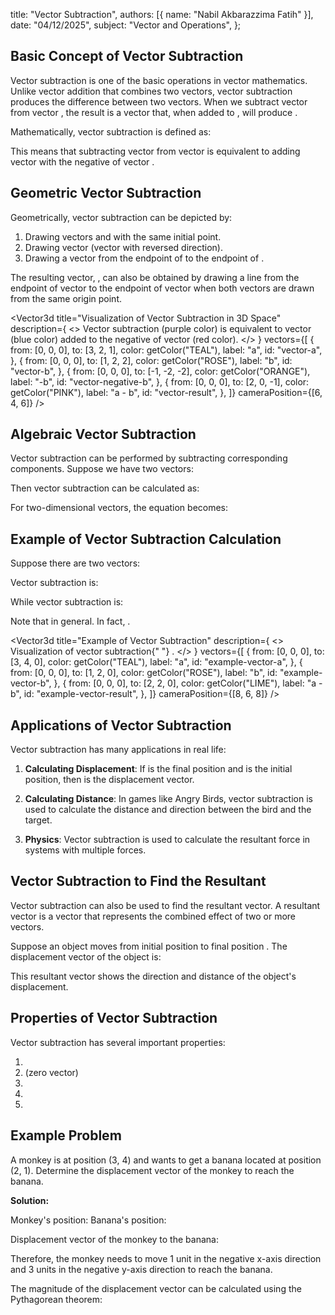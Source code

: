 
  title: "Vector Subtraction",
  authors: [{ name: "Nabil Akbarazzima Fatih" }],
  date: "04/12/2025",
  subject: "Vector and Operations",
};

## Basic Concept of Vector Subtraction

Vector subtraction is one of the basic operations in vector mathematics. Unlike vector addition that combines two vectors, vector subtraction produces the difference between two vectors. When we subtract vector <InlineMath math="\vec{b}" /> from vector <InlineMath math="\vec{a}" />, the result is a vector that, when added to <InlineMath math="\vec{b}" />, will produce <InlineMath math="\vec{a}" />.

Mathematically, vector subtraction is defined as:

<BlockMath math="\vec{a} - \vec{b} = \vec{a} + (-\vec{b})" />

This means that subtracting vector <InlineMath math="\vec{b}" /> from vector <InlineMath math="\vec{a}" /> is equivalent to adding vector <InlineMath math="\vec{a}" /> with the negative of vector <InlineMath math="\vec{b}" />.

## Geometric Vector Subtraction

Geometrically, vector subtraction <InlineMath math="\vec{a} - \vec{b}" /> can be depicted by:

1. Drawing vectors <InlineMath math="\vec{a}" /> and <InlineMath math="\vec{b}" /> with the same initial point.
2. Drawing vector <InlineMath math="-\vec{b}" /> (vector <InlineMath math="\vec{b}" /> with reversed direction).
3. Drawing a vector from the endpoint of <InlineMath math="\vec{b}" /> to the endpoint of <InlineMath math="\vec{a}" />.

The resulting vector, <InlineMath math="\vec{a} - \vec{b}" />, can also be obtained by drawing a line from the endpoint of vector <InlineMath math="\vec{b}" /> to the endpoint of vector <InlineMath math="\vec{a}" /> when both vectors are drawn from the same origin point.

<Vector3d
  title="Visualization of Vector Subtraction in 3D Space"
  description={
    <>
      Vector subtraction <InlineMath math="a - b" /> (purple color) is
      equivalent to vector <InlineMath math="a" /> (blue color) added to the
      negative of vector <InlineMath math="b" /> (red color).
    </>
  }
  vectors={[
    {
      from: [0, 0, 0],
      to: [3, 2, 1],
      color: getColor("TEAL"),
      label: "a",
      id: "vector-a",
    },
    {
      from: [0, 0, 0],
      to: [1, 2, 2],
      color: getColor("ROSE"),
      label: "b",
      id: "vector-b",
    },
    {
      from: [0, 0, 0],
      to: [-1, -2, -2],
      color: getColor("ORANGE"),
      label: "-b",
      id: "vector-negative-b",
    },
    {
      from: [0, 0, 0],
      to: [2, 0, -1],
      color: getColor("PINK"),
      label: "a - b",
      id: "vector-result",
    },
  ]}
  cameraPosition={[6, 4, 6]}
/>

## Algebraic Vector Subtraction

Vector subtraction can be performed by subtracting corresponding components. Suppose we have two vectors:

<div className="flex flex-col gap-4">
  <BlockMath math="\vec{a} = (a_1, a_2, a_3)" />
  <BlockMath math="\vec{b} = (b_1, b_2, b_3)" />
</div>

Then vector subtraction <InlineMath math="\vec{a} - \vec{b}" /> can be calculated as:

<BlockMath math="\vec{a} - \vec{b} = (a_1 - b_1, a_2 - b_2, a_3 - b_3)" />

For two-dimensional vectors, the equation becomes:

<BlockMath math="\vec{a} - \vec{b} = (a_1 - b_1, a_2 - b_2)" />

## Example of Vector Subtraction Calculation

Suppose there are two vectors:

<div className="flex flex-col gap-4">
  <BlockMath math="\vec{a} = (3, 4)" />
  <BlockMath math="\vec{b} = (1, 2)" />
</div>

Vector subtraction <InlineMath math="\vec{a} - \vec{b}" /> is:

<BlockMath math="\vec{a} - \vec{b} = (3, 4) - (1, 2) = (3-1, 4-2) = (2, 2)" />

While vector subtraction <InlineMath math="\vec{b} - \vec{a}" /> is:

<BlockMath math="\vec{b} - \vec{a} = (1, 2) - (3, 4) = (1-3, 2-4) = (-2, -2)" />

Note that <InlineMath math="\vec{a} - \vec{b} \neq \vec{b} - \vec{a}" /> in general. In fact, <InlineMath math="\vec{a} - \vec{b} = -(\vec{b} - \vec{a})" />.

<Vector3d
  title="Example of Vector Subtraction"
  description={
    <>
      Visualization of vector subtraction{" "}
      <InlineMath math="a - b = (3,4,0) - (1,2,0) = (2,2,0)" />.
    </>
  }
  vectors={[
    {
      from: [0, 0, 0],
      to: [3, 4, 0],
      color: getColor("TEAL"),
      label: "a",
      id: "example-vector-a",
    },
    {
      from: [0, 0, 0],
      to: [1, 2, 0],
      color: getColor("ROSE"),
      label: "b",
      id: "example-vector-b",
    },
    {
      from: [0, 0, 0],
      to: [2, 2, 0],
      color: getColor("LIME"),
      label: "a - b",
      id: "example-vector-result",
    },
  ]}
  cameraPosition={[8, 6, 8]}
/>

## Applications of Vector Subtraction

Vector subtraction has many applications in real life:

1. **Calculating Displacement**: If <InlineMath math="\vec{a}" /> is the final position and <InlineMath math="\vec{b}" /> is the initial position, then <InlineMath math="\vec{a} - \vec{b}" /> is the displacement vector.

2. **Calculating Distance**: In games like Angry Birds, vector subtraction is used to calculate the distance and direction between the bird and the target.

3. **Physics**: Vector subtraction is used to calculate the resultant force in systems with multiple forces.

## Vector Subtraction to Find the Resultant

Vector subtraction can also be used to find the resultant vector. A resultant vector is a vector that represents the combined effect of two or more vectors.

Suppose an object moves from initial position <InlineMath math="\vec{p}_1" /> to final position <InlineMath math="\vec{p}_2" />. The displacement vector of the object is:

<BlockMath math="\vec{d} = \vec{p}_2 - \vec{p}_1" />

This resultant vector shows the direction and distance of the object's displacement.

## Properties of Vector Subtraction

Vector subtraction has several important properties:

1. <InlineMath math="\vec{a} - \vec{b} = \vec{a} + (-\vec{b})" />
2. <InlineMath math="\vec{a} - \vec{a} = \vec{0}" /> (zero vector)
3. <InlineMath math="\vec{a} - \vec{0} = \vec{a}" />
4. <InlineMath math="\vec{0} - \vec{a} = -\vec{a}" />
5. <InlineMath math="\vec{a} - \vec{b} = -(\vec{b} - \vec{a})" />

## Example Problem

A monkey is at position (3, 4) and wants to get a banana located at position (2, 1). Determine the displacement vector of the monkey to reach the banana.

**Solution:**

Monkey's position: <InlineMath math="\vec{m} = (3, 4)" />
Banana's position: <InlineMath math="\vec{p} = (2, 1)" />

Displacement vector of the monkey to the banana:

<BlockMath math="\vec{d} = \vec{p} - \vec{m} = (2, 1) - (3, 4) = (2-3, 1-4) = (-1, -3)" />

Therefore, the monkey needs to move 1 unit in the negative x-axis direction and 3 units in the negative y-axis direction to reach the banana.

The magnitude of the displacement vector can be calculated using the Pythagorean theorem:

<BlockMath math="|\vec{d}| = \sqrt{(-1)^2 + (-3)^2} = \sqrt{1 + 9} = \sqrt{10} \approx 3.16" />
